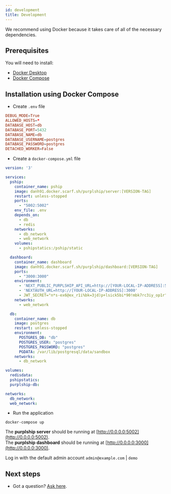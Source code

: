```yaml
---
id: development
title: Development
---
```


We recommend using Docker because it takes care of all of the necessary dependencies.


## Prerequisites

You will need to install:

- [Docker Desktop](https://www.docker.com/products/docker-desktop)
- [Docker Compose](https://docs.docker.com/compose/install/)


## Installation using Docker Compose

- Create `.env` file

```conf
DEBUG_MODE=True
ALLOWED_HOSTS=*
DATABASE_HOST=db
DATABASE_PORT=5432
DATABASE_NAME=db
DATABASE_USERNAME=postgres
DATABASE_PASSWORD=postgres
DETACHED_WORKER=False
```

- Create a `docker-compose.yml` file

```yaml
version: '3'

services:
  pship:
    container_name: pship
    image: danh91.docker.scarf.sh/purplship/server:[VERSION-TAG]
    restart: unless-stopped
    ports:
      - "5002:5002"
    env_file: .env
    depends_on:
      - db
      - redis
    networks:
      - db_network
      - web_network
    volumes:
      - pshipstatics:/pship/static

  dashboard:
    container_name: dashboard
    image: danh91.docker.scarf.sh/purplship/dashboard:[VERSION-TAG]
    ports:
      - "3000:3000"
    environment:
      - 'NEXT_PUBLIC_PURPLSHIP_API_URL=http://[YOUR-LOCAL-IP-ADDRESS]:5002'
      - 'NEXTAUTH_URL=http://[YOUR-LOCAL-IP-ADDRESS]:3000'
      - JWT_SECRET="n*s-ex6@ex_r1i%bk=3jd)p+lsick5bi*90!mbk7rc3iy_op1r"
    networks:
      - web_network

  db:
    container_name: db
    image: postgres
    restart: unless-stopped
    environment:
      POSTGRES_DB: "db"
      POSTGRES_USER: "postgres"
      POSTGRES_PASSWORD: "postgres"
      PGDATA: /var/lib/postgresql/data/sandbox
    networks:
      - db_network

volumes:
  redisdata:
  pshipstatics:
  purplship-db:

networks:
  db_network:
  web_network:
```

- Run the application

```terminal
docker-compose up
```

The **purplship server** should be running at [http://0.0.0.0:5002](http://0.0.0.0:5002). <br/>
The **purplship dashboard** should be running at [http://0.0.0.0:3000](http://0.0.0.0:3000).

Log in with the default admin account `admin@example.com` | `demo`


## Next steps

- Got a question? [Ask here](https://github.com/purplship/purplship/discussions).

